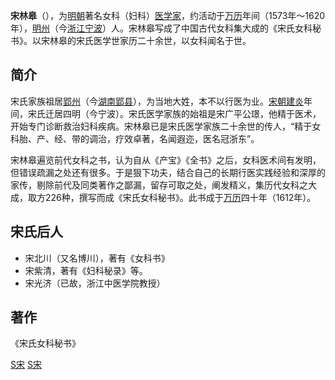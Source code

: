 '''宋林皋'''（{{bd|?||?||}}），为[[明朝|明朝]]著名女科（妇科）[[医学家|医学家]]，约活动于[[万历|万历]]年间（1573年～1620年），[[明州_(开元)|明州]]（今[[浙江|浙江]][[宁波|宁波]]）人。宋林皋写成了中国古代女科集大成的《宋氏女科秘书》。以宋林皋的宋氏医学世家历二十余世，以女科闻名于世。

==简介==

宋氏家族祖居[[郢州|郢州]]（今[[湖南|湖南]][[郢县|郢县]]），为当地大姓，本不以行医为业。[[宋朝|宋朝]][[建炎|建炎]]年间，宋氏迁居四明（今宁波）。宋氏医学家族的始祖是宋广平公璟，他精于医术，开始专门诊断救治妇科疾病。宋林皋已是宋氏医学家族二十余世的传人，“精于女科胎、产、经、带的调治，疗效卓著，名闻遐迩，医名冠浙东”。

宋林皋遍览前代女科之书，认为自从《产宝》《全书》之后，女科医术间有发明，但错误疏漏之处还有很多。于是狠下功夫，结合自己的长期行医实践经验和深厚的家传，剔除前代及同类著作之鄙漏，留存可取之处，阐发精义，集历代女科之大成，取方226种，撰写而成《宋氏女科秘书》。此书成于[[万历|万历]]四十年（1612年）。

==宋氏后人==

*宋北川（又名博川），著有《女科书》
*宋紫清，著有《妇科秘录》等。
*宋光济（已故，浙江中医学院教授）

==著作==
《宋氏女科秘书》

[[Category:明朝医学家|S宋]]
[[Category:宁波人|S宋]]
